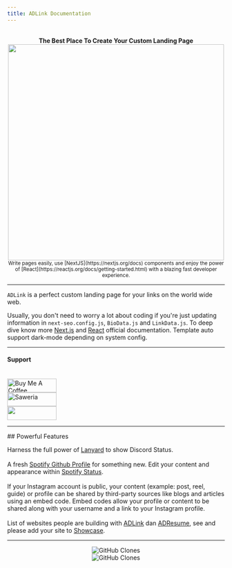 ```yaml
---
title: ADLink Documentation
---
```


<script src="https://code.iconify.design/iconify-icon/1.0.7/iconify-icon.min.js"></script>

<br />
<center><strong>The Best Place To Create Your Custom Landing Page</strong></center>
<center><img src="/preview.png" width="500" height="500" /></center>
<center><small>Write pages easily, use [NextJS](https://nextjs.org/docs) components and enjoy the power of [React](https://reactjs.org/docs/getting-started.html) with a blazing fast developer experience.</small></center>

---

`ADLink` is a perfect custom landing page for your links on the world wide web.

Usually, you don't need to worry a lot about coding if you're just updating information in `next-seo.config.js`, `BioData.js` and `LinkData.js`. To deep dive know more  [Next.js](https://nextjs.org/docs) and [React](https://reactjs.org/getting-started.html) official documentation.
<Callout type="info">
Template auto support dark-mode depending on system config.
</Callout>

---

#### Support
<br/>
<a href="https://www.buymeacoffee.com/agcrisbp" target="_blank"><img src="https://cdn.buymeacoffee.com/buttons/v2/default-yellow.png" alt="Buy Me A Coffee" height="32px" width="114px" /></a>
<br />
<a href="https://saweria.co/agcrisbp" target="_blank"><img src="https://bio.aghea.site/saweria-button.png" alt="Saweria" height="32px" width="114px" /></a>
<br />
<a href="https://github.com/sponsors/agcrisbp" target="_blank" title="Sponsor"><img src="/sponsor-badge.svg" height="32" width="114" /></a>

---

<Callout type="info">
## Powerful Features

<iconify-icon icon="skill-icons:discord"></iconify-icon> Harness the full power of [Lanyard](https://github.com/Phineas/lanyard) to show Discord Status.<br /><br/>
<iconify-icon icon="logos:spotify-icon"></iconify-icon> A fresh [Spotify Github Profile](https://github.com/kittinan/spotify-github-profile) for something new. Edit your content and appearance within [Spotify Status](../frontend#add-spotify-status).<br /><br/>
<iconify-icon icon="skill-icons:instagram"></iconify-icon> If your Instagram account is public, your content (example: post, reel, guide) or profile can be shared by third-party sources like blogs and articles using an embed code. Embed codes allow your profile or content to be shared along with your username and a link to your Instagram profile.<br /><br/>
<iconify-icon icon="logos:bash-icon"></iconify-icon> List of websites people are building with [ADLink](https://bit.ly/ADLink24) dan [ADResume](https://bit.ly/AD-Resume), see and please add your site to [Showcase](/showcase).
</Callout>

---

<p align="center">
<img alt='GitHub Clones' src='https://img.shields.io/badge/dynamic/json?color=success&label=Clone&query=count&url=https://gist.githubusercontent.com/agcrisbp/3b92952e19a3c35b245a495e1e7f075f/raw/clone.json&logo=github'></img>
<br/>
<img alt='GitHub Clones' src='https://img.shields.io/badge/dynamic/json?color=success&label=Unique&query=uniques&url=https://gist.githubusercontent.com/agcrisbp/3b92952e19a3c35b245a495e1e7f075f/raw/clone.json&logo=githubactions&logoColor=white'></img>
</p>